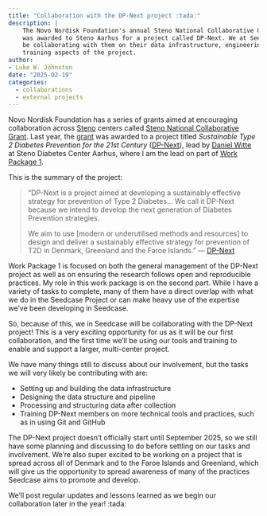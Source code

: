 ```yaml
---
title: "Collaboration with the DP-Next project :tada:"
description: |
    The Novo Nordisk Foundation's annual Steno National Collaborative Grant for 2024
    was awarded to Steno Aarhus for a project called DP-Next. We at Seedcase will
    be collaborating with them on their data infrastructure, engineering, and (technical)
    training aspects of the project.
author:
- Luke W. Johnston
date: "2025-02-19"
categories:
  - collaborations
  - external projects
---
```


Novo Nordisk Foundation has a series of grants aimed at encouraging
collaboration across [Steno](https://steno.dk/) centers called [Steno
National Collaborative
Grant](https://novonordiskfonden.dk/en/grant/steno-national-collaborative-grant/).
Last year, the [grant](https://novonordiskfonden.dk/en/grant-recipient/)
was awarded to a project titled *Sustainable Type 2 Diabetes Prevention
for the 21st Century* ([DP-Next](https://dp-next.github.io)), lead by
[Daniel Witte](https://www.stenoaarhus.dk/kontakt/daniel-R-witte/) at
Steno Diabetes Center Aarhus, where I am the lead on part of [Work
Package 1](https://dp-next.github.io/wp1-ros).

This is the summary of the project:

> "DP-Next is a project aimed at developing a sustainably effective
> strategy for prevention of Type 2 Diabetes... We call it DP-Next
> because we intend to develop the next generation of Diabetes
> Prevention strategies.
>
> We aim to use \[modern or underutilised methods and resources\] to
> design and deliver a sustainably effective strategy for prevention of
> T2D in Denmark, Greenland and the Faroe Islands." ---
> [DP-Next](https://dp-next.github.io)

Work Package 1 is focused on both the general management of the DP-Next
project as well as on ensuring the research follows
open and reproducible practices. My role in this work package is on the
second part. While I have a variety of tasks to complete, many of them
have a direct overlap with what we do in the Seedcase Project or can
make heavy use of the expertise we've been developing in Seedcase.

So, because of this, we in Seedcase will be collaborating with the
DP-Next project! This is a very exciting opportunity for us as it will
be our first collaboration, and the first time we'll be using our tools
and training to enable and support a larger, multi-center project.

We have many things still to discuss about our involvement, but the tasks
we will very likely be contributing with are:

-   Setting up and building the data infrastructure
-   Designing the data structure and pipeline
-   Processing and structuring data after collection
-   Training DP-Next members on more technical tools and practices, such
    as in using Git and GitHub

The DP-Next project doesn't officially start until September 2025, so we
still have some planning and discussing to do before settling on our
tasks and involvement. We're also super excited to be working on a
project that is spread across all of Denmark and to the Faroe Islands
and Greenland, which will give us the opportunity to spread awareness of
many of the practices Seedcase aims to promote and develop.

We'll post regular updates and lessons learned as we begin our
collaboration later in the year! :tada:

